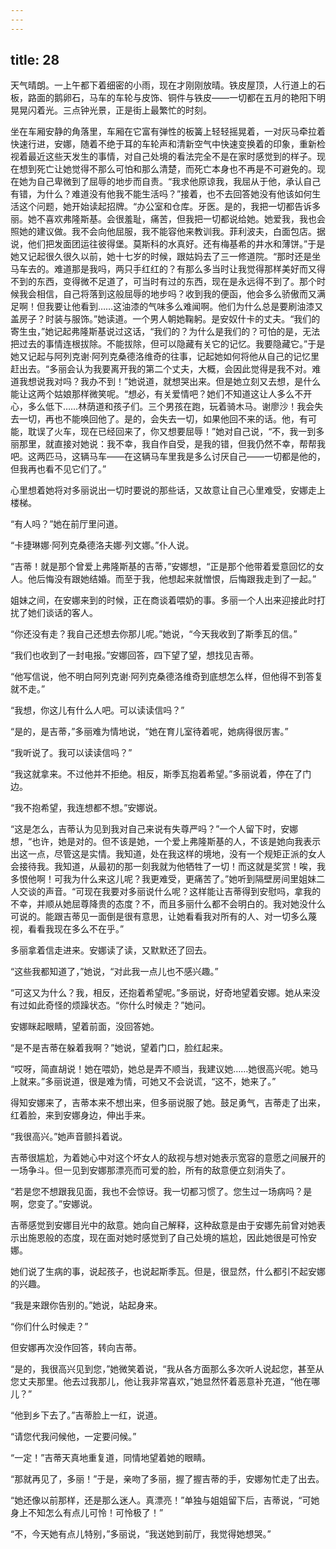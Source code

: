 ```yaml
---
---
---
```

title: 28
---




天气晴朗。一上午都下着细密的小雨，现在才刚刚放晴。铁皮屋顶，人行道上的石板，路面的鹅卵石，马车的车轮与皮饰、铜件与铁皮——一切都在五月的艳阳下明晃晃闪着光。三点钟光景，正是街上最繁忙的时刻。

坐在车厢安静的角落里，车厢在它富有弹性的板簧上轻轻摇晃着，一对灰马牵拉着快速行进，安娜，随着不绝于耳的车轮声和清新空气中快速变换着的印象，重新检视着最近这些天发生的事情，对自己处境的看法完全不是在家时感觉到的样子。现在想到死亡让她觉得不那么可怕和那么清楚，而死亡本身也不再是不可避免的。现在她为自己卑微到了屈辱的地步而自责。“我求他原谅我，我屈从于他，承认自己有错，为什么？难道没有他我不能生活吗？”接着，也不去回答她没有他该如何生活这个问题，她开始读起招牌。“办公室和仓库。牙医。是的，我把一切都告诉多丽。她不喜欢弗隆斯基。会很羞耻，痛苦，但我把一切都说给她。她爱我，我也会照她的建议做。我不会向他屈服，我不能容他来教训我。菲利波夫，白面包店。据说，他们把发面团运往彼得堡。莫斯科的水真好。还有梅基希的井水和薄饼。”于是她又记起很久很久以前，她十七岁的时候，跟姑妈去了三一修道院。“那时还是坐马车去的。难道那是我吗，两只手红红的？有那么多当时让我觉得那样美好而又得不到的东西，变得微不足道了，可当时有过的东西，现在是永远得不到了。那个时候我会相信，自己将落到这般屈辱的地步吗？收到我的便函，他会多么骄傲而又满足啊！但我要让他看到……这油漆的气味多么难闻啊。他们为什么总是要刷油漆又盖房子？时装与服饰。”她读道。一个男人朝她鞠躬。是安奴什卡的丈夫。“我们的寄生虫，”她记起弗隆斯基说过这话，“我们的？为什么是我们的？可怕的是，无法把过去的事情连根拔除。不能拔除，但可以隐藏有关它的记忆。我要隐藏它。”于是她又记起与阿列克谢·阿列克桑德洛维奇的往事，记起她如何将他从自己的记忆里赶出去。“多丽会认为我要离开我的第二个丈夫，大概，会因此觉得是我不对。难道我想说我对吗？我办不到！”她说道，就想哭出来。但是她立刻又去想，是什么能让这两个姑娘那样微笑呢。“想必，有关爱情吧？她们不知道这让人多么不开心，多么低下……林荫道和孩子们。三个男孩在跑，玩着骑木马。谢廖沙！我会失去一切，再也不能唤回他了。是的，会失去一切，如果他回不来的话。他，有可能，耽误了火车，现在已经回来了，你又想要屈辱！”她对自己说，“不，我一到多丽那里，就直接对她说：我不幸，我自作自受，是我的错，但我仍然不幸，帮帮我吧。这两匹马，这辆马车——在这辆马车里我是多么讨厌自己——一切都是他的，但我再也看不见它们了。”

心里想着她将对多丽说出一切时要说的那些话，又故意让自己心里难受，安娜走上楼梯。

“有人吗？”她在前厅里问道。

“卡捷琳娜·阿列克桑德洛夫娜·列文娜。”仆人说。

“吉蒂！就是那个曾爱上弗隆斯基的吉蒂，”安娜想，“正是那个他带着爱意回忆的女人。他后悔没有跟她结婚。而至于我，他想起来就憎恨，后悔跟我走到了一起。”

姐妹之间，在安娜来到的时候，正在商谈着喂奶的事。多丽一个人出来迎接此时打扰了她们谈话的客人。

“你还没有走？我自己还想去你那儿呢。”她说，“今天我收到了斯季瓦的信。”

“我们也收到了一封电报。”安娜回答，四下望了望，想找见吉蒂。

“他写信说，他不明白阿列克谢·阿列克桑德洛维奇到底想怎么样，但他得不到答复就不走。”

“我想，你这儿有什么人吧。可以读读信吗？”

“是的，是吉蒂，”多丽难为情地说，“她在育儿室待着呢，她病得很厉害。”

“我听说了。我可以读读信吗？”

“我这就拿来。不过他并不拒绝。相反，斯季瓦抱着希望。”多丽说着，停在了门边。

“我不抱希望，我连想都不想。”安娜说。

“这是怎么，吉蒂认为见到我对自己来说有失尊严吗？”一个人留下时，安娜想，“也许，她是对的。但不该是她，一个爱上弗隆斯基的人，不该是她向我表示出这一点，尽管这是实情。我知道，处在我这样的境地，没有一个规矩正派的女人会接待我。我知道，从最初的那一刻我就为他牺牲了一切！而这就是奖赏！唉，我多恨他啊！可我为什么来这儿呢？我更难受，更痛苦了。”她听到隔壁房间里姐妹二人交谈的声音。“可现在我要对多丽说什么呢？这样能让吉蒂得到安慰吗，拿我的不幸，并顺从她屈尊降贵的态度？不，而且多丽什么都不会明白的。我对她没什么可说的。能跟吉蒂见一面倒是很有意思，让她看看我对所有的人、对一切多么蔑视，看看我现在多么不在乎。”

多丽拿着信走进来。安娜读了读，又默默还了回去。

“这些我都知道了，”她说，“对此我一点儿也不感兴趣。”

“可这又为什么？我，相反，还抱着希望呢。”多丽说，好奇地望着安娜。她从来没有过如此奇怪的烦躁状态。“你什么时候走？”她问。

安娜眯起眼睛，望着前面，没回答她。

“是不是吉蒂在躲着我啊？”她说，望着门口，脸红起来。

“哎呀，简直胡说！她在喂奶，她总是弄不顺当，我建议她……她很高兴呢。她马上就来。”多丽说道，很是难为情，可她又不会说谎，“这不，她来了。”

得知安娜来了，吉蒂本来不想出来，但多丽说服了她。鼓足勇气，吉蒂走了出来，红着脸，来到安娜身边，伸出手来。

“我很高兴。”她声音颤抖着说。

吉蒂很尴尬，为着她心中对这个坏女人的敌视与想对她表示宽容的意愿之间展开的一场争斗。但一见到安娜那漂亮而可爱的脸，所有的敌意便立刻消失了。

“若是您不想跟我见面，我也不会惊讶。我一切都习惯了。您生过一场病吗？是啊，您变了。”安娜说。

吉蒂感觉到安娜目光中的敌意。她向自己解释，这种敌意是由于安娜先前曾对她表示出施恩般的态度，现在面对她时感觉到了自己处境的尴尬，因此她很是可怜安娜。

她们说了生病的事，说起孩子，也说起斯季瓦。但是，很显然，什么都引不起安娜的兴趣。

“我是来跟你告别的。”她说，站起身来。

“你们什么时候走？”

但安娜再次没作回答，转向吉蒂。

“是的，我很高兴见到您，”她微笑着说，“我从各方面那么多次听人说起您，甚至从您丈夫那里。他去过我那儿，他让我非常喜欢，”她显然怀着恶意补充道，“他在哪儿？”

“他到乡下去了。”吉蒂脸上一红，说道。

“请您代我问候他，一定要问候。”

“一定！”吉蒂天真地重复道，同情地望着她的眼睛。

“那就再见了，多丽！”于是，亲吻了多丽，握了握吉蒂的手，安娜匆忙走了出去。

“她还像以前那样，还是那么迷人。真漂亮！”单独与姐姐留下后，吉蒂说，“可她身上不知怎么有点儿可怜！可怜极了！”

“不，今天她有点儿特别，”多丽说，“我送她到前厅，我觉得她想哭。”